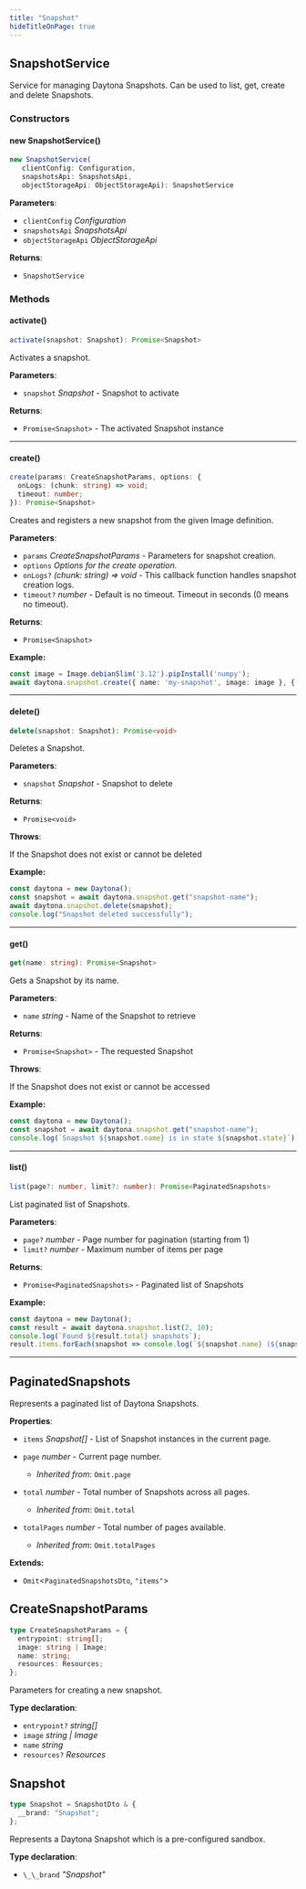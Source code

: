 ```yaml
---
title: "Snapshot"
hideTitleOnPage: true
---
```



## SnapshotService

Service for managing Daytona Snapshots. Can be used to list, get, create and delete Snapshots.

### Constructors

#### new SnapshotService()

```ts
new SnapshotService(
   clientConfig: Configuration, 
   snapshotsApi: SnapshotsApi, 
   objectStorageApi: ObjectStorageApi): SnapshotService
```

**Parameters**:

- `clientConfig` _Configuration_
- `snapshotsApi` _SnapshotsApi_
- `objectStorageApi` _ObjectStorageApi_


**Returns**:

- `SnapshotService`

### Methods

#### activate()

```ts
activate(snapshot: Snapshot): Promise<Snapshot>
```

Activates a snapshot.

**Parameters**:

- `snapshot` _Snapshot_ - Snapshot to activate


**Returns**:

- `Promise<Snapshot>` - The activated Snapshot instance

***

#### create()

```ts
create(params: CreateSnapshotParams, options: {
  onLogs: (chunk: string) => void;
  timeout: number;
}): Promise<Snapshot>
```

Creates and registers a new snapshot from the given Image definition.

**Parameters**:

- `params` _CreateSnapshotParams_ - Parameters for snapshot creation.
- `options` _Options for the create operation._
- `onLogs?` _\(chunk: string\) =\> void_ - This callback function handles snapshot creation logs.
- `timeout?` _number_ - Default is no timeout. Timeout in seconds (0 means no timeout).


**Returns**:

- `Promise<Snapshot>`

**Example:**

```ts
const image = Image.debianSlim('3.12').pipInstall('numpy');
await daytona.snapshot.create({ name: 'my-snapshot', image: image }, { onLogs: console.log });
```

***

#### delete()

```ts
delete(snapshot: Snapshot): Promise<void>
```

Deletes a Snapshot.

**Parameters**:

- `snapshot` _Snapshot_ - Snapshot to delete


**Returns**:

- `Promise<void>`

**Throws**:

If the Snapshot does not exist or cannot be deleted

**Example:**

```ts
const daytona = new Daytona();
const snapshot = await daytona.snapshot.get("snapshot-name");
await daytona.snapshot.delete(snapshot);
console.log("Snapshot deleted successfully");
```

***

#### get()

```ts
get(name: string): Promise<Snapshot>
```

Gets a Snapshot by its name.

**Parameters**:

- `name` _string_ - Name of the Snapshot to retrieve


**Returns**:

- `Promise<Snapshot>` - The requested Snapshot

**Throws**:

If the Snapshot does not exist or cannot be accessed

**Example:**

```ts
const daytona = new Daytona();
const snapshot = await daytona.snapshot.get("snapshot-name");
console.log(`Snapshot ${snapshot.name} is in state ${snapshot.state}`);
```

***

#### list()

```ts
list(page?: number, limit?: number): Promise<PaginatedSnapshots>
```

List paginated list of Snapshots.

**Parameters**:

- `page?` _number_ - Page number for pagination (starting from 1)
- `limit?` _number_ - Maximum number of items per page


**Returns**:

- `Promise<PaginatedSnapshots>` - Paginated list of Snapshots

**Example:**

```ts
const daytona = new Daytona();
const result = await daytona.snapshot.list(2, 10);
console.log(`Found ${result.total} snapshots`);
result.items.forEach(snapshot => console.log(`${snapshot.name} (${snapshot.imageName})`));
```

***


## PaginatedSnapshots

Represents a paginated list of Daytona Snapshots.

**Properties**:

- `items` _Snapshot\[\]_ - List of Snapshot instances in the current page.
- `page` _number_ - Current page number.
    - _Inherited from_: `Omit.page`
- `total` _number_ - Total number of Snapshots across all pages.
    - _Inherited from_: `Omit.total`
- `totalPages` _number_ - Total number of pages available.
    
    - _Inherited from_: `Omit.totalPages`




**Extends:**

- `Omit`\<`PaginatedSnapshotsDto`, `"items"`\>

## CreateSnapshotParams

```ts
type CreateSnapshotParams = {
  entrypoint: string[];
  image: string | Image;
  name: string;
  resources: Resources;
};
```

Parameters for creating a new snapshot.

**Type declaration**:

- `entrypoint?` _string\[\]_
- `image` _string \| Image_
- `name` _string_
- `resources?` _Resources_


## Snapshot

```ts
type Snapshot = SnapshotDto & {
  __brand: "Snapshot";
};
```

Represents a Daytona Snapshot which is a pre-configured sandbox.

**Type declaration**:

- `\_\_brand` _"Snapshot"_

